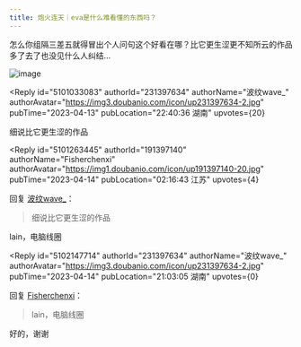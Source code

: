 ```yaml
---
title: 炮火连天｜eva是什么难看懂的东西吗？
---
```



<Forum groupName="动画番剧" groupUrl="https://www.douban.com/group/596353/" archivedAt="2025-05-16T14:37:26.864Z">
  <Post
    id="286680214"
    title="炮火连天｜eva是什么难看懂的东西吗？"
    url="https://www.douban.com/group/topic/286680214/?_spm_id=MTQxNDg0ODEy"
    pubTime="2023-04-26"
    highlightUserId="191397140"
  >
怎么你组隔三差五就得冒出个人问句这个好看在哪？比它更生涩更不知所云的作品多了去了也没见什么人纠结...

![image](https://img9.doubanio.com/view/group_topic/l/public/p603551615.webp)

<Reply
  id="5101033083"
  authorId="231397634"
  authorName="波纹wave_"
  authorAvatar="https://img3.doubanio.com/icon/up231397634-2.jpg"
  pubTime="2023-04-13"
  pubLocation="22:40:36 湖南"
  upvotes={20}
>
细说比它更生涩的作品
</Reply>

<Reply
  id="5101263445"
  authorId="191397140"
  authorName="Fisherchenxi"
  authorAvatar="https://img1.doubanio.com/icon/up191397140-20.jpg"
  pubTime="2023-04-14"
  pubLocation="02:16:43 江苏"
  upvotes={4}
>
回复 [波纹wave_](https://www.douban.com/people/231397634/)：
 > 细说比它更生涩的作品

lain，电脑线圈
</Reply>

<Reply
  id="5102147714"
  authorId="231397634"
  authorName="波纹wave_"
  authorAvatar="https://img3.doubanio.com/icon/up231397634-2.jpg"
  pubTime="2023-04-14"
  pubLocation="21:03:05 湖南"
  upvotes={0}
>
回复 [Fisherchenxi](https://www.douban.com/people/191397140/)：
 > lain，电脑线圈

好的，谢谢
</Reply>
  </Post>
</Forum>
